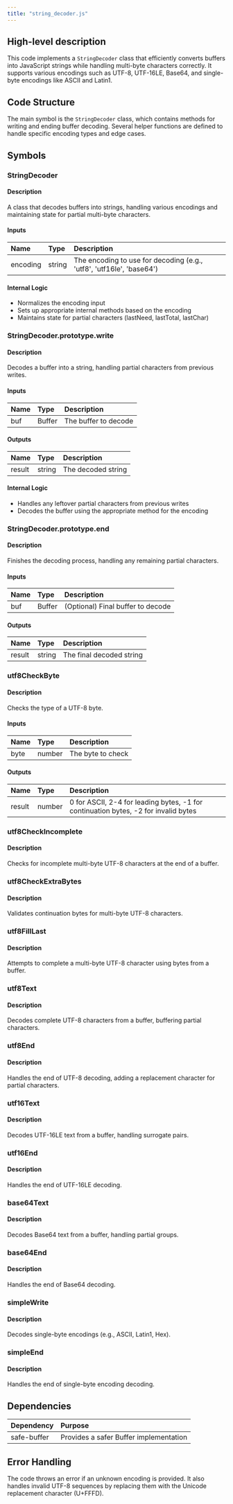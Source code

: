 ```yaml
---
title: "string_decoder.js"
---
```


## High-level description
This code implements a `StringDecoder` class that efficiently converts buffers into JavaScript strings while handling multi-byte characters correctly. It supports various encodings such as UTF-8, UTF-16LE, Base64, and single-byte encodings like ASCII and Latin1.

## Code Structure
The main symbol is the `StringDecoder` class, which contains methods for writing and ending buffer decoding. Several helper functions are defined to handle specific encoding types and edge cases.

## Symbols

### StringDecoder
#### Description
A class that decodes buffers into strings, handling various encodings and maintaining state for partial multi-byte characters.

#### Inputs
| Name | Type | Description |
|:-----|:-----|:------------|
| encoding | string | The encoding to use for decoding (e.g., 'utf8', 'utf16le', 'base64') |

#### Internal Logic
- Normalizes the encoding input
- Sets up appropriate internal methods based on the encoding
- Maintains state for partial characters (lastNeed, lastTotal, lastChar)

### StringDecoder.prototype.write
#### Description
Decodes a buffer into a string, handling partial characters from previous writes.

#### Inputs
| Name | Type | Description |
|:-----|:-----|:------------|
| buf | Buffer | The buffer to decode |

#### Outputs
| Name | Type | Description |
|:-----|:-----|:------------|
| result | string | The decoded string |

#### Internal Logic
- Handles any leftover partial characters from previous writes
- Decodes the buffer using the appropriate method for the encoding

### StringDecoder.prototype.end
#### Description
Finishes the decoding process, handling any remaining partial characters.

#### Inputs
| Name | Type | Description |
|:-----|:-----|:------------|
| buf | Buffer | (Optional) Final buffer to decode |

#### Outputs
| Name | Type | Description |
|:-----|:-----|:------------|
| result | string | The final decoded string |

### utf8CheckByte
#### Description
Checks the type of a UTF-8 byte.

#### Inputs
| Name | Type | Description |
|:-----|:-----|:------------|
| byte | number | The byte to check |

#### Outputs
| Name | Type | Description |
|:-----|:-----|:------------|
| result | number | 0 for ASCII, 2-4 for leading bytes, -1 for continuation bytes, -2 for invalid bytes |

### utf8CheckIncomplete
#### Description
Checks for incomplete multi-byte UTF-8 characters at the end of a buffer.

### utf8CheckExtraBytes
#### Description
Validates continuation bytes for multi-byte UTF-8 characters.

### utf8FillLast
#### Description
Attempts to complete a multi-byte UTF-8 character using bytes from a buffer.

### utf8Text
#### Description
Decodes complete UTF-8 characters from a buffer, buffering partial characters.

### utf8End
#### Description
Handles the end of UTF-8 decoding, adding a replacement character for partial characters.

### utf16Text
#### Description
Decodes UTF-16LE text from a buffer, handling surrogate pairs.

### utf16End
#### Description
Handles the end of UTF-16LE decoding.

### base64Text
#### Description
Decodes Base64 text from a buffer, handling partial groups.

### base64End
#### Description
Handles the end of Base64 decoding.

### simpleWrite
#### Description
Decodes single-byte encodings (e.g., ASCII, Latin1, Hex).

### simpleEnd
#### Description
Handles the end of single-byte encoding decoding.

## Dependencies
| Dependency | Purpose |
|:-----------|:--------|
| safe-buffer | Provides a safer Buffer implementation |

## Error Handling
The code throws an error if an unknown encoding is provided. It also handles invalid UTF-8 sequences by replacing them with the Unicode replacement character (U+FFFD).